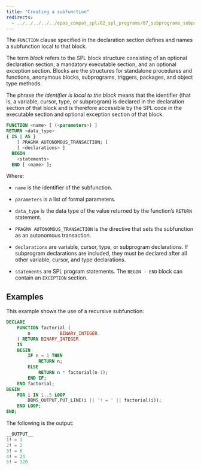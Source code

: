 ```yaml
---
title: "Creating a subfunction"
redirects:
  - ../../../../../epas_compat_spl/02_spl_programs/07_subprograms_subprocedures_and_subfunctions/02_creating_a_subfunction #generated for docs/epas/reorg-role-use-case-mode
---
```


<div id="creating_a_subfunction" class="registered_link"></div>

The `FUNCTION` clause specified in the declaration section defines and names a subfunction local to that block.

The term *block* refers to the SPL block structure consisting of an optional declaration section, a mandatory executable section, and an optional exception section. Blocks are the structures for standalone procedures and functions, anonymous blocks, subprograms, triggers, packages, and object type methods.

The phrase *the identifier is local to the block* means that the identifier (that is, a variable, cursor, type, or subprogram) is declared in the declaration section of that block and is therefore accessible by the SPL code in the executable section and optional exception section of that block.

```sql
FUNCTION <name> [ (<parameters>) ]
RETURN <data_type>
{ IS | AS }
    [ PRAGMA AUTONOMOUS_TRANSACTION; ]
    [ <declarations> ]
  BEGIN
    <statements>
  END [ <name> ];
```

Where:

-  `name` is the identifier of the subfunction.

-  `parameters` is a list of formal parameters.

-  `data_type` is the data type of the value returned by the function’s `RETURN` statement.

-  `PRAGMA AUTONOMOUS_TRANSACTION` is the directive that sets the subfunction as an autonomous transaction.

-  `declarations` are variable, cursor, type, or subprogram declarations. If subprogram declarations are included, they must be declared after all other variable, cursor, and type declarations.

-  `statements` are SPL program statements. The `BEGIN - END` block can contain an `EXCEPTION` section.

## Examples

This example shows the use of a recursive subfunction:

```sql
DECLARE
    FUNCTION factorial (
        n           BINARY_INTEGER
    ) RETURN BINARY_INTEGER
    IS
    BEGIN
        IF n = 1 THEN
            RETURN n;
        ELSE
            RETURN n * factorial(n-1);
        END IF;
    END factorial;
BEGIN
    FOR i IN 1..5 LOOP
        DBMS_OUTPUT.PUT_LINE(i || '! = ' || factorial(i));
    END LOOP;
END;
```

The following is the output:

```sql
__OUTPUT__
1! = 1
2! = 2
3! = 6
4! = 24
5! = 120
```
